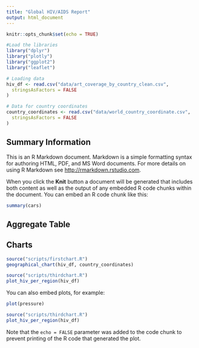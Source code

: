 ```yaml
---
title: "Global HIV/AIDS Report"
output: html_document
---
```


```r
knitr::opts_chunk$set(echo = TRUE)

#Load the libraries
library("dplyr")
library("plotly")
library("ggplot2")
library("leaflet")

# Loading data
hiv_df <- read.csv("data/art_coverage_by_country_clean.csv",
  stringsAsFactors = FALSE
)

# Data for country coordinates
country_coordinates <- read.csv("data/world_country_coordinate.csv",
  stringsAsFactors = FALSE
)
```

## Summary Information

This is an R Markdown document. Markdown is a simple formatting syntax for authoring HTML, PDF, and MS Word documents. For more details on using R Markdown see <http://rmarkdown.rstudio.com>.

When you click the **Knit** button a document will be generated that includes both content as well as the output of any embedded R code chunks within the document. You can embed an R code chunk like this:

```r
summary(cars)
```

## Aggregate Table

## Charts



```r
source("scripts/firstchart.R")
geographical_chart(hiv_df, country_coordinates)
```

```r
source("scripts/thirdchart.R")
plot_hiv_per_region(hiv_df)
```
You can also embed plots, for example:

```r
plot(pressure)
```

```r
source("scripts/thirdchart.R")
plot_hiv_per_region(hiv_df)
```

Note that the `echo = FALSE` parameter was added to the code chunk to prevent printing of the R code that generated the plot.
